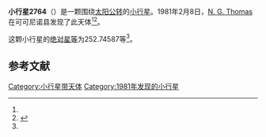 {{Infobox planet
| bgcolour = #FFFFC0
| name = 2764 Moeller
| symbol = 
| image = 
| caption = 
| discovery = yes
| discovery_ref = 
| discoverer = [[N._G._Thomas|N. G. Thomas]]
| discovery_site = [[可可尼诺县|可可尼诺县]] 
| discovered = 1981年2月8日
| designations = yes
| mp_name = 
| named_after = 
| alt_names = 1981 CN/ 1976 UJ20
| mp_category = [[主带小行星|主带小行星]]
| orbit_ref = <ref name="a">[http://ssd.jpl.nasa.gov/sbdb.cgi?sstr=2764 2764 Moeller] {{Wayback|url=http://ssd.jpl.nasa.gov/sbdb.cgi?sstr=2764 |date=20200820022725 }}，小行星數據庫瀏覽器（JPL Small-Body Database Browser）－[[美国国家航空航天局|美国国家航空航天局]]喷气推进实验室</ref>
| epoch = 2456400.5 (2013年4月18日更新)
| aphelion = {{convert|2.4347863|AU|km|3|abbr=on|lk=out}}
| perihelion = {{convert|2.0576743|AU|km|3|abbr=on}}
| semimajor = {{convert|2.2462303|AU|km|3|abbr=on}}
| eccentricity = 0.0839433
| period = 1229.645272 [[日|日]]<br />3.37[[儒略年|儒略年]]
| avg_speed = 
| inclination = 1.99131
| asc_node = 283.83626
| mean_anomaly = 
| arg_peri = 252.74587
| satellites = 
| physical_characteristics = yes
| dimensions = 
| mass = 
| density = 
| surface_grav = 
| escape_velocity = 
| sidereal_day = 
| axial_tilt = 
| pole_ecliptic_lat = 
| pole_ecliptic_lon = 
| albedo = 
| temperatures= 
| temp_name1 = 
| mean_temp_1 = 
| max_temp_1 = 
| temp_name2 = 
| max_temp_2 = 
| spectral_type = 
| abs_magnitude = 252.74587
}}

'''小行星2764'''（{{lang-en|2764 Moeller}}）是一颗围绕[[太阳|太阳]][[公转|公转]]的[[小行星|小行星]]。1981年2月8日，[[N._G._Thomas|N. G. Thomas]]在可可尼诺县发现了此天体<ref name="a" /><ref>{{cite news|title=小行星列表|url=http://cfa-www.harvard.edu/iau/lists/NumberedMPs.txt|accessdate=2013-07-08|newspaper=哈佛大学|archive-date=2008-05-17|archive-url=https://web.archive.org/web/20080517010638/http://cfa-www.harvard.edu/iau/lists/NumberedMPs.txt|dead-url=no}}</ref>。

这颗小行星的[[绝对星等|绝对星等]]为252.74587等<ref name="a" />。

==参考文献==
{{reflist}}
{{Minor Planet Number|[[小行星2763|小行星2763]]|[[小行星2765|小行星2765]]}}

{{小天体}}

[[Category:小行星带天体|Category:小行星带天体]]
[[Category:1981年发现的小行星|Category:1981年发现的小行星]]

{{asteroid-stub}}
